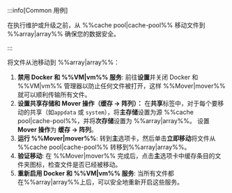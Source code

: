 :::info[Common 用例]

在执行维护或升级之前，从 %%cache pool|cache-pool%% 移动文件到 %%array|array%% 确保您的数据安全。

:::

将文件从池移动到 %%array|array%%：

1. **禁用 Docker 和 %%VM|vm%% 服务**: 前往**设置**并关闭 Docker 和 %%VM|vm%% 管理器以防止任何文件被打开，这样 %%Mover|mover%% 就可以顺利传输所有文件。
2. **设置共享存储和 Mover 操作（缓存 → 阵列）：** 在**共享**标签中，对于每个要移动的共享（如`appdata` 或 `system`），将**主存储**设置为源 %%cache pool|cache-pool%%，并将**次存储**设置为 %%array|array%%。 设置**Mover 操作**为 **缓存 → 阵列**。
3. **运行 %%Mover|mover%%**: 转到**主**选项卡，然后单击**立即移动**将文件从 %%cache pool|cache-pool%% 转移到%%array|array%%。
4. **验证移动**: 在 %%Mover|mover%% 完成后，点击**主**选项卡中缓存条目的文件夹图标，检查文件是否已经被移动。
5. **重新启用 Docker 和 %%VM|vm%% 服务**: 当所有文件都在%%array|array%%上后，可以安全地重新开启这些服务。
